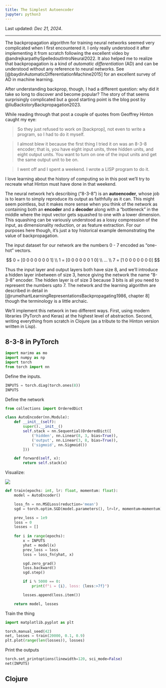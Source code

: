 ```yaml
---
title: The Simplest Autoencoder
jupyter: python3
---
```

Last updated: _Dec 21, 2024_.

---

The backpropagation algorithm for training neural networks seemed very complicated when I first encountered it. I only really understood it after implementing it from scratch following the excellent video by @andrejkarpathySpelledoutIntroNeural2022. It also helped me to realize that backpropagation is a kind of _automatic differentiation_ (AD) and can be understood without any reference to neural networks. See [@baydinAutomaticDifferentiationMachine2015] for an excellent survey of AD in machine learning.

After understanding backprop, though, I had a different question: why did it take so long to discover and become popular? The story of that seems surprisingly complicated but a good starting point is the blog post by @liuBackstoryBackpropagation2023.

While reading through that post a couple of quotes from Geoffrey Hinton caught my eye:

> So they just refused to work on [backprop], not even to write a program, so I had to do it myself.

> I almost blew it because the first thing I tried it on was an 8-3-8 encoder; that is, you have eight input units, three hidden units, and eight output units. You want to turn on one of the input units and get the same output unit to be on.

> I went off and I spent a weekend. I wrote a LISP program to do it.

I love learning about the history of computing so in this post we'll try to recreate what Hinton must have done in that weekend.

The neural network he's describing ("8-3-8") is an **autoencoder**, whose job is to learn to simply reproduce its output as faithfully as it can. This might seem pointless, but it makes more sense when you think of the network as containing both an **encoder** and a **decoder** along with a "bottleneck" in the middle where the input vector gets squashed to one with a lower dimension. This squashing can be variously understood as a lossy compression of the input, as dimensionality reduction, or as feature extraction. For our purposes here though, it's just a toy historical example demonstrating the value of backpropagation.

The input dataset for our network are the numbers $0$ - $7$ encoded as "one-hot" vectors.

$$
0 = [0 0 0 0 0 0 0 1] \\
1 = [0 0 0 0 0 0 1 0] \\
... \\
7 = [1 0 0 0 0 0 0 0]
$$

Thus the input layer and output layers both have size $8$, and we'll introduce a hidden layer inbetween of size $3$, hence giving the network the name "8-3-8" encoder. The hidden layer is of size $3$ because $3$ bits is all you need to represent the numbers upto $7$. The network and the learning algorithm are described in detail in [@rumelhartLearningRepresentationsBackpropagating1986, chapter 8] though the terminology is a little archaic.

We'll implement this network in two different ways. First, using modern libraries (PyTorch and Keras) at the highest level of abstraction. Second, writing everything from scratch in Clojure (as a tribute to the Hinton version written in Lisp).

## 8-3-8 in PyTorch

```python
import marimo as mo
import numpy as np
import torch
from torch import nn
```

Define the inputs.

```python
INPUTS = torch.diag(torch.ones(8))
INPUTS
```

Define the network

```python
from collections import OrderedDict

class AutoEncoder(nn.Module):
    def __init__(self):
        super().__init__()
        self.stack = nn.Sequential(OrderedDict([
            ('hidden', nn.Linear(8, 3, bias=True)),
            ('output', nn.Linear(3, 8, bias=True)),
            ('sigmoid', nn.Sigmoid())
        ]))

    def forward(self, x):
        return self.stack(x)
```

Visualize:

![](images/838-autoencoder.png)

```python
def train(epochs: int, lr: float, momentum: float):
    model = AutoEncoder()

    loss_fn = nn.MSELoss(reduction='mean')
    sgd = torch.optim.SGD(model.parameters(), lr=lr, momentum=momentum)

    prev_loss = 1e9
    loss = 0
    losses = []
    
    for i in range(epochs):
        x = INPUTS
        yhat = model(x)
        prev_loss = loss
        loss = loss_fn(yhat, x)

        sgd.zero_grad()
        loss.backward()
        sgd.step()

        if i % 5000 == 0:
            print(f"i = {i}, loss: {loss:>7f}")

        losses.append(loss.item())

    return model, losses
```

Train the thing

```python
import matplotlib.pyplot as plt

torch.manual_seed(42)
net, losses = train(20000, 0.1, 0.9)
plt.plot(range(len(losses)), losses)
```

Print the outputs

```python
torch.set_printoptions(linewidth=120, sci_mode=False)
net(INPUTS)
```

## Clojure

